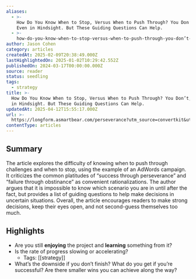 ```yaml
---
aliases:
  - >-
    How Do You Know When to Stop, Versus When to Push Through? You Don’t, Not
    Even in Hindsight. But These Guiding Questions Can Help.
  - >-
    how-do-you-know-when-to-stop-versus-when-to-push-through-you-don’t-not-even-in-hindsight.-but-these-guiding-questions-can-help.
author: Jason Cohen
category: articles
createdAt: 2025-02-09T20:38:49.000Z
lastHighlightedOn: 2025-01-02T10:29:42.552Z
publishedOn: 2024-03-17T00:00:00.000Z
source: reader
status: seedling
tags:
  - strategy
title: >-
  How Do You Know When to Stop, Versus When to Push Through? You Don’t, Not Even
  in Hindsight. But These Guiding Questions Can Help.
updatedAt: 2025-04-12T15:55:17.000Z
url: >-
  https://longform.asmartbear.com/perseverance?utm_source=convertkit&utm_medium=email&utm_campaign=asmartbear_newsletter
contentType: articles
---
```

## Summary

The article explores the difficulty of knowing when to push through challenges and when to stop, using the example of an AdWords campaign. It criticizes the common platitudes of “success through perseverance” and “failure through obstinance” as convenient rationalizations. The author argues that it is impossible to know which scenario you are in until after the fact, but provides a list of guiding questions to help make decisions in uncertain situations. Overall, the article encourages readers to make strong decisions, keep their eyes open, and not second-guess themselves too much.

## Highlights

- Are you still **enjoying** the project and **learning** something from it?
- Is the rate of progress slowing or accelerating?
    - Tags: [[strategy]]
- What’s the downside if you don’t finish? What do you get if you’re successful? Are there smaller wins you can achieve along the way?
